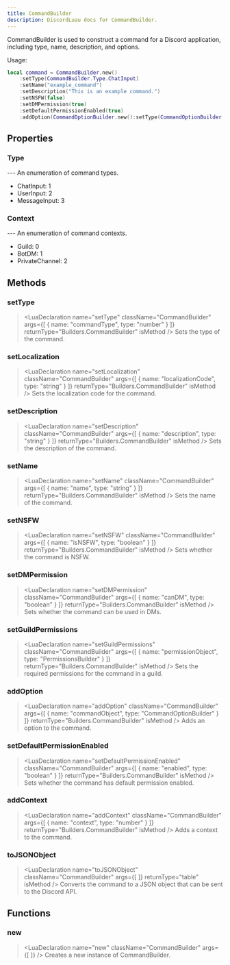 ```yaml
---
title: CommandBuilder
description: DiscordLuau docs for CommandBuilder.
---
```

[//]: # (This file was automatically compiled through the Generator luau code under this repository)
[//]: # (if you want to edit the documentation of discord-luau, please write changes)
[//]: # (to the discord-luau repository itself, we extract the comments from discord-luau and translate)
[//]: # (them into markdown files that Nextra can interpret!)

[//]: # (----- DOCUMENT IMPORTS ----- )


[//]: # (----- DOCUMENT DESCRIPTION ----- )

CommandBuilder is used to construct a command for a Discord application, including type, name, description, and options.

Usage:
```lua
local command = CommandBuilder.new()
	:setType(CommandBuilder.Type.ChatInput)
	:setName("example_command")
	:setDescription("This is an example command.")
	:setNSFW(false)
	:setDMPermission(true)
	:setDefaultPermissionEnabled(true)
	:addOption(CommandOptionBuilder.new():setType(CommandOptionBuilder.Type.String):setName("option1"):setDescription("An option"))
```

[//]: # (----- DOCUMENT PROPERTIES ----- )

## Properties

### Type

<LuaProperty name="CommandBuilder.Type" type="table" />
---
An enumeration of command types.

- ChatInput: 1
- UserInput: 2
- MessageInput: 3
### Context

<LuaProperty name="CommandBuilder.Context" type="table" />
---
An enumeration of command contexts.

- Guild: 0
- BotDM: 1
- PrivateChannel: 2

[//]: # (----- DOCUMENT METHODS ----- )

## Methods

### setType

> <LuaDeclaration name="setType" className="CommandBuilder" args={[ { name: "commandType", type: "number" } ]} returnType="Builders.CommandBuilder" isMethod />
Sets the type of the command.
### setLocalization

> <LuaDeclaration name="setLocalization" className="CommandBuilder" args={[ { name: "localizationCode", type: "string" } ]} returnType="Builders.CommandBuilder" isMethod />
Sets the localization code for the command.
### setDescription

> <LuaDeclaration name="setDescription" className="CommandBuilder" args={[ { name: "description", type: "string" } ]} returnType="Builders.CommandBuilder" isMethod />
Sets the description of the command.
### setName

> <LuaDeclaration name="setName" className="CommandBuilder" args={[ { name: "name", type: "string" } ]} returnType="Builders.CommandBuilder" isMethod />
Sets the name of the command.
### setNSFW

> <LuaDeclaration name="setNSFW" className="CommandBuilder" args={[ { name: "isNSFW", type: "boolean" } ]} returnType="Builders.CommandBuilder" isMethod />
Sets whether the command is NSFW.
### setDMPermission

> <LuaDeclaration name="setDMPermission" className="CommandBuilder" args={[ { name: "canDM", type: "boolean" } ]} returnType="Builders.CommandBuilder" isMethod />
Sets whether the command can be used in DMs.
### setGuildPermissions

> <LuaDeclaration name="setGuildPermissions" className="CommandBuilder" args={[ { name: "permissionObject", type: "PermissionsBuilder" } ]} returnType="Builders.CommandBuilder" isMethod />
Sets the required permissions for the command in a guild.
### addOption

> <LuaDeclaration name="addOption" className="CommandBuilder" args={[ { name: "commandObject", type: "CommandOptionBuilder" } ]} returnType="Builders.CommandBuilder" isMethod />
Adds an option to the command.
### setDefaultPermissionEnabled

> <LuaDeclaration name="setDefaultPermissionEnabled" className="CommandBuilder" args={[ { name: "enabled", type: "boolean" } ]} returnType="Builders.CommandBuilder" isMethod />
Sets whether the command has default permission enabled.
### addContext

> <LuaDeclaration name="addContext" className="CommandBuilder" args={[ { name: "context", type: "number" } ]} returnType="Builders.CommandBuilder" isMethod />
Adds a context to the command.
### toJSONObject

> <LuaDeclaration name="toJSONObject" className="CommandBuilder" args={[  ]} returnType="table" isMethod />
Converts the command to a JSON object that can be sent to the Discord API.

[//]: # (----- DOCUMENT FUNCTIONS ----- )

## Functions

### new

> <LuaDeclaration name="new" className="CommandBuilder" args={[  ]} />
Creates a new instance of CommandBuilder.

